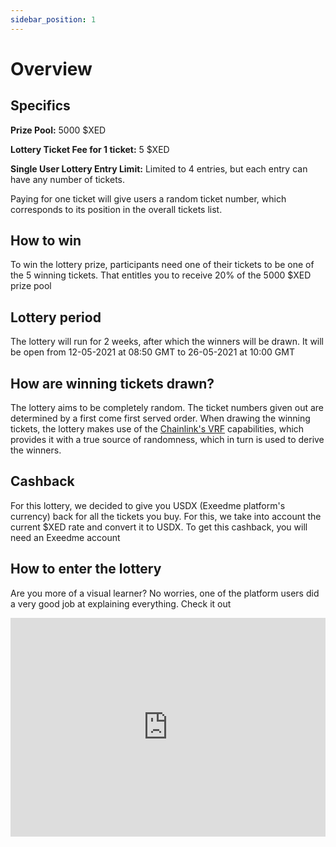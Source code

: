 ```yaml
---
sidebar_position: 1
---
```


# Overview

## Specifics

**Prize Pool:** 5000 $XED

**Lottery Ticket Fee for 1 ticket:** 5 $XED

**Single User Lottery Entry Limit:** Limited to 4 entries, but each entry can have any number of tickets.

Paying for one ticket will give users a random ticket number, which corresponds to its position in the overall tickets list.

## How to win

To win the lottery prize, participants need one of their tickets to be one of the 5 winning tickets. That entitles you to receive 20% of the 5000 $XED prize pool

## Lottery period

The lottery will run for 2 weeks, after which the winners will be drawn. It will be open from 12-05-2021 at 08:50 GMT to 26-05-2021 at 10:00 GMT

## How are winning tickets drawn?

The lottery aims to be completely random. The ticket numbers given out are determined by a first come first served order. When drawing the winning tickets, the lottery makes use of the [Chainlink's VRF](https://docs.chain.link/docs/chainlink-vrf/) capabilities, which provides it with a true source of randomness, which in turn is used to derive the winners.

## Cashback

For this lottery, we decided to give you USDX (Exeedme platform's currency) back for all the tickets you buy. For this, we take into account the current $XED rate and convert it to USDX.
To get this cashback, you will need an Exeedme account

## How to enter the lottery

Are you more of a visual learner? No worries, one of the platform users did a very good job at explaining everything. Check it out

<iframe
  width="100%"
  height="350"
  src="https://www.youtube.com/embed/fhyN3by856M"
  title="YouTube video player"
  frameborder="0"
  allow="accelerometer; autoplay; clipboard-write; encrypted-media; gyroscope; picture-in-picture"
  allowfullscreen
></iframe>
